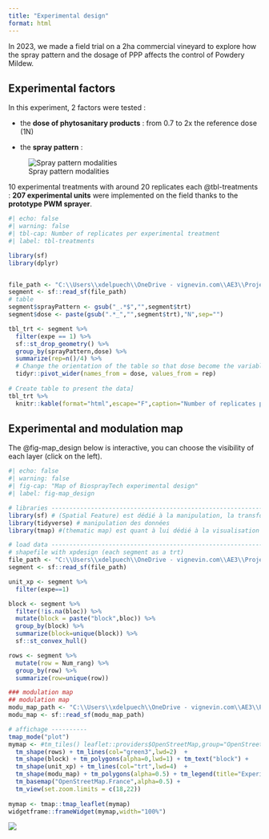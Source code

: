 ```yaml
---
title: "Experimental design"
format: html
---
```


In 2023, we made a field trial on a 2ha commercial vineyard to explore how the spray pattern and the dosage of PPP affects the control of Powdery Mildew.

## Experimental factors
In this experiment, 2 factors were tested :

-   the **dose of phytosanitary products** : from 0.7 to 2x the reference dose (1N)

-   the **spray pattern** :

![Spray pattern modalities](modaPulve.png)

10 experimental treatments with around 20 replicates each @tbl-treatments : **207 experimental units** were implemented on the field thanks to the **prototype PWM sprayer**.

```r
#| echo: false
#| warning: false
#| tbl-cap: Number of replicates per experimental treatment
#| label: tbl-treatments

library(sf) 
library(dplyr)


file_path <- "C:\\Users\\xdelpuech\\OneDrive - vignevin.com\\AE3\\ProjetsEnCours\\BIOSPRAYTECH\\04_TRAVAIL_EN_COURS\\2023\\RScript\\generate_modulation_map\\maps\\xpdesign2023-05-11.shp"
segment <- sf::read_sf(file_path)
# table
segment$sprayPattern <- gsub("_.*$","",segment$trt)  
segment$dose <- paste(gsub(".*_","",segment$trt),"N",sep="")

tbl_trt <- segment %>%
  filter(expe == 1) %>%
  sf::st_drop_geometry() %>%
  group_by(sprayPattern,dose) %>%
  summarize(rep=n()/4) %>%
  # Change the orientation of the table so that dose become the variable headings
  tidyr::pivot_wider(names_from = dose, values_from = rep)
 
# Create table to present the data]
tbl_trt %>%
  knitr::kable(format="html",escape="F",caption="Number of replicates per experimental treatment")


```

## Experimental and modulation map

The @fig-map_design below is interactive, you can choose the visibility of each layer (click on the left).

```r
#| echo: false
#| warning: false
#| fig-cap: "Map of BiosprayTech experimental design"
#| label: fig-map_design

# libraries ---------------------------------------------------------------
library(sf) # (Spatial Feature) est dédié à la manipulation, la transformation et l’analyse de données spatiales. A la manière du Tidyverse, il combine les fonctionnalités de {sp}, {rgeos} et {rgdal} dans un package.
library(tidyverse) # manipulation des données
library(tmap) #(thematic map) est quant à lui dédié à la visualisation des données spatiales. Cette fois-ci, à la manière du package {ggplot2}.

# load data ---------------------------------------------------------------
# shapefile with xpdesign (each segment as a trt)
file_path <- "C:\\Users\\xdelpuech\\OneDrive - vignevin.com\\AE3\\ProjetsEnCours\\BIOSPRAYTECH\\04_TRAVAIL_EN_COURS\\2023\\RScript\\generate_modulation_map\\maps\\xpdesign2023-05-11.shp"
segment <- sf::read_sf(file_path)

unit_xp <- segment %>%
  filter(expe==1)

block <- segment %>%
  filter(!is.na(bloc)) %>%
  mutate(block = paste("block",bloc)) %>%
  group_by(block) %>%
  summarize(block=unique(block)) %>%
  sf::st_convex_hull()

rows <- segment %>%
  mutate(row = Num_rang) %>%
  group_by(row) %>%
  summarize(row=unique(row))

### modulation map
## modulation map
modu_map_path <- "C:\\Users\\xdelpuech\\OneDrive - vignevin.com\\AE3\\ProjetsEnCours\\BIOSPRAYTECH\\04_TRAVAIL_EN_COURS\\2023\\RScript\\generate_modulation_map\\maps\\modulation_map_DV76_2023-04-14.shp"
modu_map <- sf::read_sf(modu_map_path)

# affichage ----------
tmap_mode("plot")
mymap <- #tm_tiles() leaflet::providers$OpenStreetMap,group="OpenStreetMap") + 
  tm_shape(rows) + tm_lines(col="green3",lwd=2)  + 
  tm_shape(block) + tm_polygons(alpha=0,lwd=1) + tm_text("block") +
  tm_shape(unit_xp) + tm_lines(col="trt",lwd=4)  +
  tm_shape(modu_map) + tm_polygons(alpha=0.5) + tm_legend(title="Experimental design map") +  
  tm_basemap("OpenStreetMap.France",alpha=0.5) +
  tm_view(set.zoom.limits = c(18,22))
 
mymap <- tmap::tmap_leaflet(mymap) 
widgetframe::frameWidget(mymap,width="100%")
```


![](logoUMT.png)
